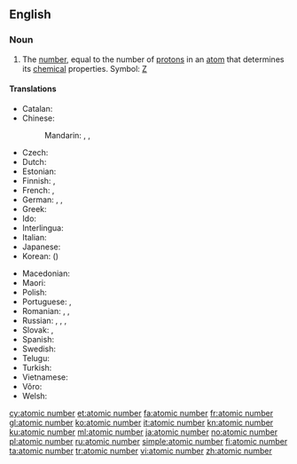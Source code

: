 ==English==

===Noun===
{{en-noun|head=[[atomic]] [[number]]}}
{{wikipedia}}

# {{label|en|physics|chemistry}} The [[number]], equal to the number of [[proton]]s in an [[atom]] that determines its [[chemical]] properties. Symbol: [[Z]]

====Translations====
{{trans-top|number of protons}}
* Catalan: {{t|ca|nombre atòmic|m}}
* Chinese:
*: Mandarin: {{t+|cmn|原子序數|sc=Hani}}, {{t|cmn|原子序数|tr=yuánzǐ xùshù|sc=Hani}}, {{t+|cmn|原子序|tr=yuánzǐxù|sc=Hani}}
* Czech: {{t+|cs|atomové číslo|n}}
* Dutch: {{t+|nl|atoomnummer|n}}
* Estonian: {{t|et|aatominumber}}
* Finnish: {{t+|fi|järjestysluku}}, {{t+|fi|atomiluku}}
* French: {{t+|fr|numéro atomique|m}}, {{qualifier|less common}} {{t+|fr|nombre atomique|m}}
* German: {{t+|de|Ordnungszahl|f}}, {{t+|de|Kernladungszahl|f}}, {{t|de|Atomnummer|f}}
* Greek: {{t|el|ατομικός αριθμός}}
* Ido: {{t|io|atomala nombro}}
* Interlingua: {{t|ia|numero atomic}}
* Italian: {{t+|it|numero atomico}}
* Japanese: {{t+|ja|原子番号|tr=げんしばんごう, genshi bangō}}
* Korean: {{t+|ko|원자번호|tr=wonja beonho|sc=Kore}} ({{t+|ko|原子番號|sc=Kore}})
{{trans-mid}}
* Macedonian: {{t|mk|атомски број|m|tr=átomski broj}}
* Maori: {{t|mi|tau karihi}}
* Polish: {{t+|pl|liczba atomowa|f}}
* Portuguese: {{t+|pt|número atômico}}, {{t+|pt|número atómico}}
* Romanian: {{t+|ro|număr atomic|n}}, {{t|ro|număr de ordine atomic|n}}, {{t|ro|număr de protoni}}
* Russian: {{t|ru|а́томное число́|n}}, {{t+|ru|а́томный но́мер|m}}, {{t|ru|заря́довое число́|c}} {{qualifier|а́томного ядра́}}, {{t+|ru|поря́дковый но́мер|m}} {{qualifier|хими́ческого элеме́нта}}
* Slovak: {{t|sk|atómové číslo|n}}, {{t|sk|protónové číslo|n}}
* Spanish: {{t+|es|número atómico}}
* Swedish: {{t+|sv|atomnummer|n}}
* Telugu: {{t+|te|పరమాణు సంఖ్య|sc=Telu}}
* Turkish: {{t+|tr|atom numarası}}
* Vietnamese: {{t|vi|số nguyên tử}}
* Võro: {{t|vro|aadomarv}}
* Welsh: {{t+|cy|rhif atomig|m}}
{{trans-bottom}}

[[cy:atomic number]]
[[et:atomic number]]
[[fa:atomic number]]
[[fr:atomic number]]
[[gl:atomic number]]
[[ko:atomic number]]
[[it:atomic number]]
[[kn:atomic number]]
[[ku:atomic number]]
[[ml:atomic number]]
[[ja:atomic number]]
[[no:atomic number]]
[[pl:atomic number]]
[[ru:atomic number]]
[[simple:atomic number]]
[[fi:atomic number]]
[[ta:atomic number]]
[[tr:atomic number]]
[[vi:atomic number]]
[[zh:atomic number]]